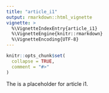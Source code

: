 ```yaml
---
title: "article_i1"
output: rmarkdown::html_vignette
vignette: >
  %\VignetteIndexEntry{article_i1}
  %\VignetteEngine{knitr::rmarkdown}
  %\VignetteEncoding{UTF-8}
---
```


```r
knitr::opts_chunk$set(
  collapse = TRUE,
  comment = "#>"
)
```


The is a placeholder for article i1. 
